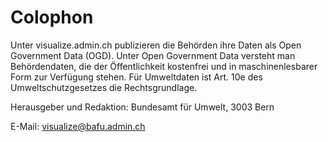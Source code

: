 
# Colophon

Unter visualize.admin.ch publizieren die Behörden ihre Daten als Open Government Data (OGD). Unter Open Government Data versteht man Behördendaten, die der Öffentlichkeit kostenfrei und in maschinenlesbarer Form zur Verfügung stehen. Für Umweltdaten ist Art. 10e des Umweltschutzgesetzes die Rechtsgrundlage.

Herausgeber und Redaktion: Bundesamt für Umwelt, 3003 Bern

E-Mail: visualize@bafu.admin.ch
